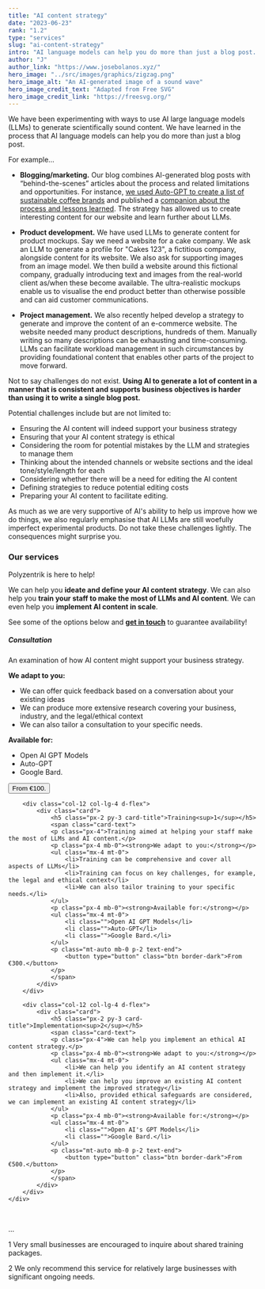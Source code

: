 ```yaml
---
title: "AI content strategy"
date: "2023-06-23"
rank: "1.2"
type: "services"
slug: "ai-content-strategy"
intro: "AI language models can help you do more than just a blog post. We can help you define and improve your AI content strategy."
author: "J"
author_link: "https://www.josebolanos.xyz/"
hero_image: "../src/images/graphics/zigzag.png"
hero_image_alt: "An AI-generated image of a sound wave"
hero_image_credit_text: "Adapted from Free SVG"
hero_image_credit_link: "https://freesvg.org/"
---
```

 
We have been experimenting with ways to use AI large language models (LLMs) to generate scientifically sound content. We have learned in the process that AI language models can help you do more than just a blog post. 

For example...

* **Blogging/marketing.** Our blog combines AI-generated blog posts with “behind-the-scenes” articles about the process and related limitations and opportunities. For instance, [we used Auto-GPT to create a list of sustainable coffee brands](../../blog/sustainable-coffee-autogpt/) and published a [companion about the process and lessons learned](../../blog/sustainable-coffee-behind-scenes/). The strategy has allowed us to create interesting content for our website and learn further about LLMs.

* **Product development.** We have used LLMs to generate content for product mockups. Say we need a website for a cake company. We ask an LLM to generate a profile for "Cakes 123", a fictitious company, alongside content for its website. We also ask for supporting images from an image model. We then build a website around this fictional company, gradually introducing text and images from the real-world client as/when these become available. The ultra-realistic mockups enable us to visualise the end product better than otherwise possible and can aid customer communications.

* **Project management.** We also recently helped develop a strategy to generate and improve the content of an e-commerce website. The website needed many product descriptions, hundreds of them. Manually writing so many descriptions can be exhausting and time-consuming. LLMs can facilitate workload management in such circumstances by providing foundational content that enables other parts of the project to move forward. 

Not to say challenges do not exist. **Using AI to generate a lot of content in a manner that is consistent and supports business objectives is harder than using it to write a single blog post.** 

Potential challenges include but are not limited to:
* Ensuring the AI content will indeed support your business strategy
* Ensuring that your AI content strategy is ethical
* Considering the room for potential mistakes by the LLM and strategies to manage them
* Thinking about the intended channels or website sections and the ideal tone/style/length for each
* Considering whether there will be a need for editing the AI content
* Defining strategies to reduce potential editing costs
* Preparing your AI content to facilitate editing.

As much as we are very supportive of AI's ability to help us improve how we do things, we also regularly emphasise that AI LLMs are still woefully imperfect experimental products. Do not take these challenges lightly. The consequences might surprise you. 

### Our services
Polyzentrik is here to help! 

We can help you **ideate and define your AI content strategy**. We can also help you **train your staff to make the most of LLMs and AI content**. We can even help you **implement AI content in scale**.

See some of the options below and [**get in touch**](mailto:hello@polyzentrik.com) to guarantee availability!

<div class="container mb-4">
    <div class="row">
        <div class="col-12 col-lg-4 d-flex">
            <div class="card d-flex">
                <h5 class="px-2 py-3 card-title">Consultation</h5>
                <span class="card-text">
                <p class="px-4">An examination of how AI content might support your business strategy.</p>
                <p class="px-4 mb-0"><strong>We adapt to you:</strong></p>
                    <ul class="mx-4 mt-0">
                        <li>We can offer quick feedback based on a conversation about your existing ideas</li>
                        <li>We can produce more extensive research covering your business, industry, and the legal/ethical context</li>
                        <li>We can also tailor a consultation to your specific needs.</li>
                    </ul>
                <p class="px-4 mb-0"><strong>Available for:</strong></p>
                <ul class="mx-4 mt-0">
                    <li class="">Open AI GPT Models</li>
                    <li class="">Auto-GPT</li>
                    <li class="">Google Bard.</li>
                </ul>
                <p class="mt-auto mb-0 p-2 text-end">
                    <button type="button" class="btn border-dark">From €100.</button>
                </p>
                </span>
            </div>
        </div>

        <div class="col-12 col-lg-4 d-flex">
            <div class="card">
                <h5 class="px-2 py-3 card-title">Training<sup>1</sup></h5>
                <span class="card-text">
                <p class="px-4">Training aimed at helping your staff make the most of LLMs and AI content.</p>
                <p class="px-4 mb-0"><strong>We adapt to you:</strong></p>
                <ul class="mx-4 mt-0">
                    <li>Training can be comprehensive and cover all aspects of LLMs</li>
                    <li>Training can focus on key challenges, for example, the legal and ethical context</li>
                    <li>We can also tailor training to your specific needs.</li>
                </ul>
                <p class="px-4 mb-0"><strong>Available for:</strong></p>
                <ul class="mx-4 mt-0">
                    <li class="">Open AI GPT Models</li>
                    <li class="">Auto-GPT</li>
                    <li class="">Google Bard.</li>
                </ul>
                <p class="mt-auto mb-0 p-2 text-end">
                    <button type="button" class="btn border-dark">From €300.</button>
                </p>
                </span>
            </div>
        </div>

        <div class="col-12 col-lg-4 d-flex">
            <div class="card">
                <h5 class="px-2 py-3 card-title">Implementation<sup>2</sup></h5>
                <span class="card-text">
                <p class="px-4">We can help you implement an ethical AI content strategy.</p>
                <p class="px-4 mb-0"><strong>We adapt to you:</strong></p>
                <ul class="mx-4 mt-0">
                    <li>We can help you identify an AI content strategy and then implement it.</li>
                    <li>We can help you improve an existing AI content strategy and implement the improved strategy</li>
                    <li>Also, provided ethical safeguards are considered, we can implement an existing AI content strategy</li>
                </ul>
                <p class="px-4 mb-0"><strong>Available for:</strong></p>
                <ul class="mx-4 mt-0">
                    <li class="">Open AI's GPT Models</li>
                    <li class="">Google Bard.</li>
                </ul>
                <p class="mt-auto mb-0 p-2 text-end">
                    <button type="button" class="btn border-dark">From €500.</button>
                </p>
                </span>
            </div>
        </div>
    </div>
</div>

<br />
<p className="footnote">...</p>
<p className="footnote">1  Very small businesses are encouraged to inquire about shared training packages.</p>
<p className="footnote">2  We only recommend this service for relatively large businesses with significant ongoing needs.</p>